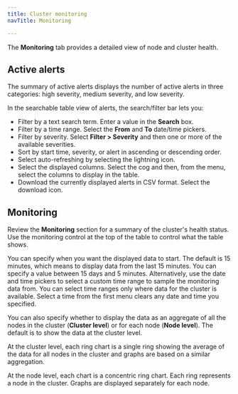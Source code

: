 ```yaml
---
title: Cluster monitoring
navTitle: Monitoring

---
```


The **Monitoring** tab provides a detailed view of node and cluster health.

## Active alerts

The summary of active alerts displays the number of active alerts in three categories: high severity, medium severity, and low severity.

In the searchable table view of alerts, the search/filter bar lets you:

-   Filter by a text search term. Enter a value in the **Search** box.
-   Filter by a time range. Select the **From** and **To** date/time pickers.
-   Filter by severity. Select **Filter > Severity** and then one or more of the available severities.
-   Sort by start time, severity, or alert in ascending or descending order.
-   Select auto-refreshing by selecting the lightning icon.
-   Select the displayed columns. Select the cog and then, from the menu, select the columns to display in the table.
-   Download the currently displayed alerts in CSV format. Select the download icon.

## Monitoring

Review the **Monitoring** section for a summary of the cluster's health status. Use the monitoring control at the top of the table to control what the table shows.

You can specify when you want the displayed data to start. The default is 15 minutes, which means to display data from the last 15 minutes. You can specify a value between 15 days and 5 minutes. Alternatively, use the date and time pickers to select a custom time range to sample the monitoring data from. You can select time ranges only where data for the cluster is available. Select a time from the first menu clears any date and time you specified.

You can also specify whether to display the data as an aggregate of all the nodes in the cluster (**Cluster level**) or for each node (**Node level**). The default is to show the data at the cluster level.

At the cluster level, each ring chart is a single ring showing the average of the data for all nodes in the cluster and graphs are based on a similar aggregation.

At the node level, each chart is a concentric ring chart. Each ring represents a node in the cluster. Graphs are displayed separately for each node.
